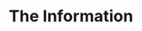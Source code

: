 ---
title: "The Information"
bookCover: "/assets/book-covers/the-information.jpg"
slug: "the-information"
bookAuthor: "James Gleick"
rating: 9
done: false
tags: []
summary: false
detailedNotes: false
amazonLink: ""
amazonAffiliateLink: ""
---